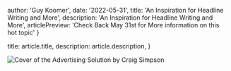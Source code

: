 
  author: 'Guy Koomer',
  date: '2022-05-31',
  title: 'An Inspiration for Headline Writing and More',
  description:
    'An Inspiration for Headline Writing and More',
  articlePreview: 'Check Back May 31st for More information on this hot topic'
}

  title: article.title,
  description: article.description,
}


<div style={{ backgroundColor: 'black', padding: '2rem', width: 'fit-content' }}>
  <Image src={bookImage} alt="Cover of the Advertising Solution by Craig Simpson" />
</div>


